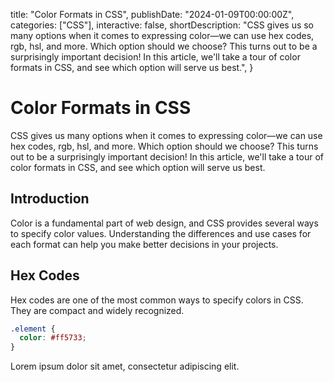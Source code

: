   title: "Color Formats in CSS",
  publishDate: "2024-01-09T00:00:00Z",
  categories: ["CSS"],
  interactive: false,
  shortDescription:
    "CSS gives us so many options when it comes to expressing color—we can use hex codes, rgb, hsl, and more. Which option should we choose? This turns out to be a surprisingly important decision! In this article, we'll take a tour of color formats in CSS, and see which option will serve us best.",
}

# Color Formats in CSS

CSS gives us many options when it comes to expressing color—we can use hex codes, rgb, hsl, and more. Which option should we choose? This turns out to be a surprisingly important decision! In this article, we'll take a tour of color formats in CSS, and see which option will serve us best.

## Introduction

Color is a fundamental part of web design, and CSS provides several ways to specify color values. Understanding the differences and use cases for each format can help you make better decisions in your projects.

## Hex Codes

Hex codes are one of the most common ways to specify colors in CSS. They are compact and widely recognized.

<CodeHeader text="CSS" />

```css
.element {
  color: #ff5733;
}
```

Lorem ipsum dolor sit amet, consectetur adipiscing elit.
